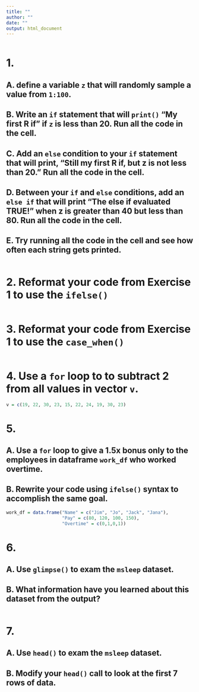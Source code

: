 ```yaml
---
title: ""
author: ""
date: ""
output: html_document
---
```


```r

```


# 1. 
##  A. define a variable `z` that will randomly sample a value from `1:100`.<br>

##  B. Write an `if` statement that will `print()` "My first R if" if `z` is less than 20. Run all the code in the cell.<br>

##  C. Add an `else` condition to your `if` statement that will print, "Still my first R if, but z is not less than 20." Run all the code in the cell.<br>

##  D. Between your `if` and `else` conditions, add an `else if` that will print "The else if evaluated TRUE!" when z is greater than 40 but less than 80. Run all the code in the cell.<br>

##  E. Try running all the code in the cell and see how often each string gets printed.

```r

```

# 2. Reformat your code from Exercise 1 to use the `ifelse()`

```r

```

# 3. Reformat your code from Exercise 1 to use the `case_when()`

```r

```

# 4. Use a `for` loop to to subtract 2 from all values in vector `v`.

```r
v = c(19, 22, 30, 23, 15, 22, 24, 19, 30, 23)
```

# 5.
##  A. Use a `for` loop to give a 1.5x bonus only to the employees in dataframe `work_df` who worked overtime.
##  B. Rewrite your code using `ifelse()` syntax to accomplish the same goal.

```r
work_df = data.frame("Name" = c("Jim", "Jo", "Jack", "Jana"),
                     "Pay" = c(80, 120, 100, 150),
                     "Overtime" = c(0,1,0,1))
```

# 6.   
##  A. Use `glimpse()` to exam the `msleep` dataset.<br>
##  B. What information have you learned about this dataset from the output?

```r

```

# 7. 
##  A. Use `head()` to exam the `msleep` dataset.
##  B. Modify your `head()` call to look at the first 7 rows of data.
  
```r

```







